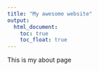 ```yaml
---
title: "My awesome website"
output: 
  html_document:
    toc: true
    toc_float: true
---
```


This is my about page